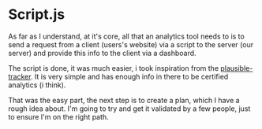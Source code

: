 # Script.js

As far as I understand, at it's core, all that an analytics tool needs to is to send 
a request from a client (users's website) via a script to the server (our server) and provide 
this info to the client via a dashboard.

The script is done, it was much easier, i took inspiration from the [plausible-tracker](https://github.com/plausible/plausible-tracker).
It is very simple and has enough info in there to be certified analytics (i think).

That was the easy part, the next step is to create a plan, which I have a rough idea about. I'm going
to try and get it validated by a few people, just to ensure I'm on the right path.

